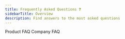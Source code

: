 ```yaml
---
title: Frequently Asked Questions ❓
sidebarTitle: Overview
description: Find answers to the most asked questions
---
```


<CardGroup cols={2}>
<Card
    icon="caret-right"
    href="/faq/product-faq"
>
 Product FAQ   
</Card>
<Card
    icon="caret-right"
    href="/faq/company-faq"
>
  Company FAQ  
</Card>
    
</CardGroup>